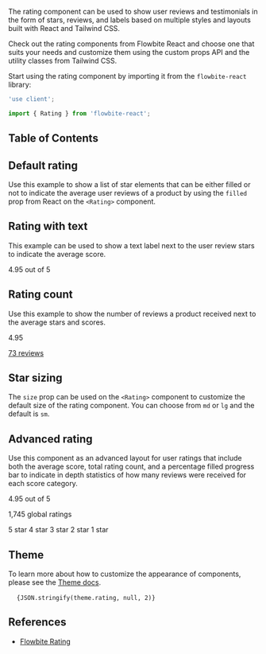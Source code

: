 
The rating component can be used to show user reviews and testimonials in the form of stars, reviews, and labels based on multiple styles and layouts built with React and Tailwind CSS.

Check out the rating components from Flowbite React and choose one that suits your needs and customize them using the custom props API and the utility classes from Tailwind CSS.

Start using the rating component by importing it from the `flowbite-react` library:

```jsx
'use client';

import { Rating } from 'flowbite-react';
```

## Table of Contents

## Default rating

Use this example to show a list of star elements that can be either filled or not to indicate the average user reviews of a product by using the `filled` prop from React on the `<Rating>` component.

<CodePreview title="Default rating">
  <Rating>
    <Rating.Star />
    <Rating.Star />
    <Rating.Star />
    <Rating.Star />
    <Rating.Star filled={false} />
  </Rating>
</CodePreview>

## Rating with text

This example can be used to show a text label next to the user review stars to indicate the average score.

<CodePreview title="Rating with text">
  <Rating>
    <Rating.Star />
    <Rating.Star />
    <Rating.Star />
    <Rating.Star />
    <Rating.Star filled={false} />
    <p className="ml-2 text-sm font-medium text-gray-500 dark:text-gray-400">4.95 out of 5</p>
  </Rating>
</CodePreview>

## Rating count

Use this example to show the number of reviews a product received next to the average stars and scores.

<CodePreview title="Rating count">
  <Rating>
    <Rating.Star />
    <p className="ml-2 text-sm font-bold text-gray-900 dark:text-white">4.95</p>
    <span className="mx-1.5 h-1 w-1 rounded-full bg-gray-500 dark:bg-gray-400"></span>
    <a href="#" className="text-sm font-medium text-gray-900 underline hover:no-underline dark:text-white">
      73 reviews
    </a>
  </Rating>
</CodePreview>

## Star sizing

The `size` prop can be used on the `<Rating>` component to customize the default size of the rating component. You can choose from `md` or `lg` and the default is `sm`.

<CodePreview title="Star sizing">
  <Rating>
    <Rating.Star />
    <Rating.Star />
    <Rating.Star />
    <Rating.Star />
    <Rating.Star filled={false} />
  </Rating>
  <Rating size="md">
    <Rating.Star />
    <Rating.Star />
    <Rating.Star />
    <Rating.Star />
    <Rating.Star filled={false} />
  </Rating>
  <Rating size="lg">
    <Rating.Star />
    <Rating.Star />
    <Rating.Star />
    <Rating.Star />
    <Rating.Star filled={false} />
  </Rating>
</CodePreview>

## Advanced rating

Use this component as an advanced layout for user ratings that include both the average score, total rating count, and a percentage filled progress bar to indicate in depth statistics of how many reviews were received for each score category.

<CodePreview title="Advanced rating">
  <Rating className="mb-2">
    <Rating.Star />
    <Rating.Star />
    <Rating.Star />
    <Rating.Star />
    <Rating.Star filled={false} />
    <p className="ml-2 text-sm font-medium text-gray-500 dark:text-gray-400">4.95 out of 5</p>
  </Rating>
  <p className="mb-4 text-sm font-medium text-gray-500 dark:text-gray-400">1,745 global ratings</p>
  <Rating.Advanced percentFilled={70} className="mb-2">
    5 star
  </Rating.Advanced>
  <Rating.Advanced percentFilled={17} className="mb-2">
    4 star
  </Rating.Advanced>
  <Rating.Advanced percentFilled={8} className="mb-2">
    3 star
  </Rating.Advanced>
  <Rating.Advanced percentFilled={4} className="mb-2">
    2 star
  </Rating.Advanced>
  <Rating.Advanced percentFilled={1}>1 star</Rating.Advanced>
</CodePreview>

## Theme

To learn more about how to customize the appearance of components, please see the [Theme docs](/docs/customize/theme).

<pre className="language-tsx">
  <code>{JSON.stringify(theme.rating, null, 2)}</code>
</pre>

## References

- [Flowbite Rating](https://flowbite.com/docs/components/rating/)
